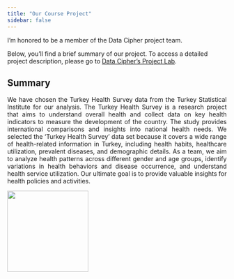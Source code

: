 ```yaml
---
title: "Our Course Project"
sidebar: false 
---
```


I'm honored to be a member of the Data Cipher project team.

Below, you'll find a brief summary of our project. To access a detailed project description, please go to [Data Cipher's Project Lab](https://emu-hacettepe-analytics.github.io/emu430-fall2023-team-data_ciphers/).

## Summary

::: {style="text-align: justify"}
We have chosen the Turkey Health Survey data from the Turkey Statistical Institute for our analysis. The Turkey Health Survey is a research project that aims to understand overall health and collect data on key health indicators to measure the development of the country. The study provides international comparisons and insights into national health needs. We selected the 'Turkey Health Survey' data set because it covers a wide range of health-related information in Turkey, including health habits, healthcare utilization, prevalent diseases, and demographic details. As a team, we aim to analyze health patterns across different gender and age groups, identify variations in health behaviors and disease occurrence, and understand health service utilization. Our ultimate goal is to provide valuable insights for health policies and activities.
:::

![](tuik.png){width="186"}
